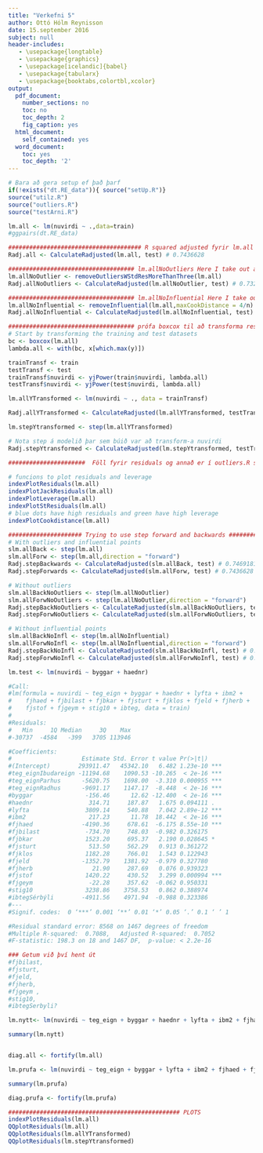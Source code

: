 ```yaml
--- 
title: "Verkefni 5"
author: Ottó Hólm Reynisson
date: 15.september 2016
subject: null
header-includes: 
   - \usepackage{longtable} 
   - \usepackage{graphics} 
   - \usepackage[icelandic]{babel} 
   - \usepackage{tabularx} 
   - \usepackage{booktabs,colortbl,xcolor} 
output: 
  pdf_document: 
    number_sections: no 
    toc: no 
    toc_depth: 2 
    fig_caption: yes 
  html_document: 
    self_contained: yes 
  word_document: 
    toc: yes 
    toc_depth: '2' 
---
```


```r
# Bara að gera setup ef það þarf
if(!exists("dt.RE_data")){ source("setUp.R")}
source("utilz.R")
source("outliers.R")
source("testArni.R")

lm.all <- lm(nuvirdi ~ .,data=train)
#ggpairs(dt.RE_data)


```


```r
###################################### R squared adjusted fyrir lm.all
Radj.all <- CalculateRadjusted(lm.all, test) # 0.7436628
```

```r
#################################### lm.allNoOutliers Here I take out all outliers and get a new model #################
lm.allNoOutlier <- removeOutliersWStdResMoreThanThree(lm.all)
Radj.allNoOutliers <- CalculateRadjusted(lm.allNoOutlier, test) # 0.7328961
```

```r
#################################### lm.allNoInfluential Here I take out all influential points and get a new model ####
lm.allNoInfluential <- removeInfluential(lm.all,maxCookDistance = 4/n)
Radj.allNoInfluential <- CalculateRadjusted(lm.allNoInfluential, test) # 0.7327364
```

```r
#################################### prófa boxcox til að transforma response breytunni (nuvirdi) #######################
# Start by transforming the training and test datasets
bc <- boxcox(lm.all)
lambda.all <- with(bc, x[which.max(y)])

trainTransf <- train
testTransf <- test
trainTransf$nuvirdi <- yjPower(train$nuvirdi, lambda.all)
testTransf$nuvirdi <- yjPower(test$nuvirdi, lambda.all)

lm.allYTransformed <- lm(nuvirdi ~ ., data = trainTransf)

Radj.allYTransformed <- CalculateRadjusted(lm.allYTransformed, testTransf) # 0.7890585

lm.stepYtransformed <- step(lm.allYTransformed)

# Nota step á modelið þar sem búið var að transform-a nuvirdi
Radj.stepYtransformed <- CalculateRadjusted(lm.stepYtransformed, testTransf) # 0.7913491
```


```r
######################  Föll fyrir residuals og annað er í outliers.R skránni  ######

# funcions to plot residuals and leverage
indexPlotResiduals(lm.all)
indexPlotJackResiduals(lm.all)
indexPlotLeverage(lm.all)
indexPlotStResiduals(lm.all)
# blue dots have high residuals and green have high leverage
indexPlotCookdistance(lm.all)


```

```r
##################### Trying to use step forward and backwards #########################
# With outliers and influential points
slm.allBack <- step(lm.all)
slm.allForw <- step(lm.all,direction = "forward")
Radj.stepBackwards <- CalculateRadjusted(slm.allBack, test) # 0.7469181
Radj.stepForwards <- CalculateRadjusted(slm.allForw, test) # 0.7436628

# Without outliers
slm.allBackNoOutliers <- step(lm.allNoOutlier)
slm.allForwNoOutliers <- step(lm.allNoOutlier,direction = "forward")
Radj.stepBackNoOutliers <- CalculateRadjusted(slm.allBackNoOutliers, test) # 0.7335344
Radj.stepForwNoOutliers <- CalculateRadjusted(slm.allForwNoOutliers, test) # 0.7328961

# Without influential points
slm.allBackNoInfl <- step(lm.allNoInfluential)
slm.allForwNoInfl <- step(lm.allNoInfluential,direction = "forward")
Radj.stepBackNoInfl <- CalculateRadjusted(slm.allBackNoInfl, test) # 0.73425
Radj.stepForwNoInfl <- CalculateRadjusted(slm.allForwNoInfl, test) # 0.7327364
```


```r

lm.test <- lm(nuvirdi ~ byggar + haednr)

#Call:
#lm(formula = nuvirdi ~ teg_eign + byggar + haednr + lyfta + ibm2 + 
#    fjhaed + fjbilast + fjbkar + fjsturt + fjklos + fjeld + fjherb + 
#    fjstof + fjgeym + stig10 + ibteg, data = train)
#
#Residuals:
#   Min     1Q Median     3Q    Max 
#-30737  -4584   -399   3705 113946 

#Coefficients:
#                    Estimate Std. Error t value Pr(>|t|)    
#(Intercept)        293911.47   45342.10   6.482 1.23e-10 ***
#teg_eignIbudareign -11194.68    1090.53 -10.265  < 2e-16 ***
#teg_eignParhus      -5620.75    1698.00  -3.310 0.000955 ***
#teg_eignRadhus      -9691.17    1147.17  -8.448  < 2e-16 ***
#byggar               -156.46      12.62 -12.400  < 2e-16 ***
#haednr                314.71     187.87   1.675 0.094111 .  
#lyfta                3809.14     540.88   7.042 2.89e-12 ***
#ibm2                  217.23      11.78  18.442  < 2e-16 ***
#fjhaed              -4190.36     678.61  -6.175 8.55e-10 ***
#fjbilast             -734.70     748.03  -0.982 0.326175    
#fjbkar               1523.20     695.37   2.190 0.028645 *  
#fjsturt               513.50     562.29   0.913 0.361272    
#fjklos               1182.28     766.01   1.543 0.122943    
#fjeld               -1352.79    1381.92  -0.979 0.327780    
#fjherb                 21.90     287.69   0.076 0.939323    
#fjstof               1420.22     430.52   3.299 0.000994 ***
#fjgeym                -22.28     357.62  -0.062 0.950331    
#stig10               3238.86    3758.53   0.862 0.388974    
#ibtegSérbýli        -4911.56    4971.94  -0.988 0.323386    
#---
#Signif. codes:  0 ‘***’ 0.001 ‘**’ 0.01 ‘*’ 0.05 ‘.’ 0.1 ‘ ’ 1

#Residual standard error: 8568 on 1467 degrees of freedom
#Multiple R-squared:  0.7088,	Adjusted R-squared:  0.7052 
#F-statistic: 198.3 on 18 and 1467 DF,  p-value: < 2.2e-16

### Getum við því hent út 
#fjbilast, 
#fjsturt, 
#fjeld, 
#fjherb, 
#fjgeym ,
#stig10, 
#ibtegSerbyli?

lm.nytt<- lm(nuvirdi ~ teg_eign + byggar + haednr + lyfta + ibm2 + fjhaed  + fjbkar + fjklos + fjstof, data = train)

summary(lm.nytt)


diag.all <- fortify(lm.all)

lm.prufa <- lm(nuvirdi ~ teg_eign + byggar + lyfta + ibm2 + fjhaed + fjbkar + fjsturt + fjklos + fjeld + fjherb + fjstof + fjgeym + ibteg, data = train)

summary(lm.prufa)

diag.prufa <- fortify(lm.prufa)
```

```r
################################################# PLOTS
indexPlotResiduals(lm.all)
QQplotResiduals(lm.all)
QQplotResiduals(lm.allYTransformed)
QQplotResiduals(lm.stepYtransformed)
```



